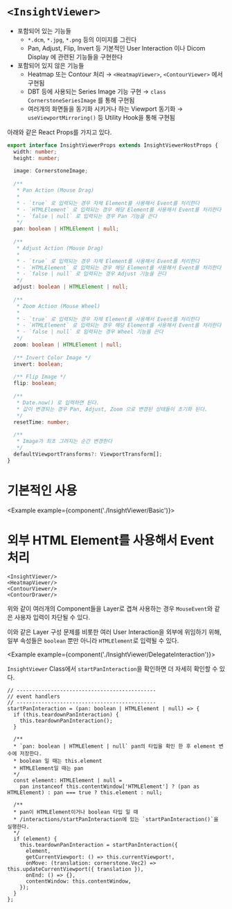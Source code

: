 
# `<InsightViewer>`

- 포함되어 있는 기능들
    - `*.dcm`, `*.jpg`, `*.png` 등의 이미지를 그린다
    - Pan, Adjust, Flip, Invert 등 기본적인 User Interaction 이나 Dicom Display 에 관련된 기능들을 구현한다
- 포함되어 있지 않은 기능들
    - Heatmap 또는 Contour 처리 → `<HeatmapViewer>`, `<ContourViewer>` 에서 구현됨
    - DBT 등에 사용되는 Series Image 기능 구현 → `class CornerstoneSeriesImage` 를 통해 구현됨
    - 여러개의 화면들을 동기화 시키거나 하는 Viewport 동기화 → `useViewportMirroring()` 등 Utility Hook을 통해 구현됨

아래와 같은 React Props를 가지고 있다.

```ts
export interface InsightViewerProps extends InsightViewerHostProps {
  width: number;
  height: number;
  
  image: CornerstoneImage;
  
  /**
   * Pan Action (Mouse Drag)
   * 
   * - `true` 로 입력되는 경우 자체 Element를 사용해서 Event를 처리한다
   * - `HTMLElement` 로 입력되는 경우 해당 Element를 사용해서 Event를 처리한다
   * - `false | null` 로 입력되는 경우 Pan 기능을 끈다
   */
  pan: boolean | HTMLElement | null;
  
  /**
   * Adjust Action (Mouse Drag)
   *
   * - `true` 로 입력되는 경우 자체 Element를 사용해서 Event를 처리한다
   * - `HTMLElement` 로 입력되는 경우 해당 Element를 사용해서 Event를 처리한다
   * - `false | null` 로 입력되는 경우 Adjust 기능을 끈다
   */
  adjust: boolean | HTMLElement | null;
  
  /**
   * Zoom Action (Mouse Wheel)
   *
   * - `true` 로 입력되는 경우 자체 Element를 사용해서 Event를 처리한다
   * - `HTMLElement` 로 입력되는 경우 해당 Element를 사용해서 Event를 처리한다
   * - `false | null` 로 입력되는 경우 Wheel 기능을 끈다
   */
  zoom: boolean | HTMLElement | null;
  
  /** Invert Color Image */
  invert: boolean;
  
  /** Flip Image */
  flip: boolean;
  
  /**
   * Date.now() 로 입력하면 된다.
   * 값이 변경되는 경우 Pan, Adjust, Zoom 으로 변경된 상태들이 초기화 된다.
   */
  resetTime: number;
  
  /**
   * Image가 최초 그려지는 순간 변경한다
   */
  defaultViewportTransforms?: ViewportTransform[];
}
```

# 기본적인 사용

<Example example={component('./InsightViewer/Basic')}>
  <InsightViewerPreview height={720}/>
</Example>

# 외부 HTML Element를 사용해서 Event 처리

```tsx
<InsightViewer/>
<HeatmapViewer/>
<ContourViewer/>
<ContourDrawer/>
```

위와 같이 여러개의 Component들을 Layer로 겹쳐 사용하는 경우 `MouseEvent`와 같은 사용자 입력이 차단될 수 있다.

이와 같은 Layer 구성 문제를 비롯한 여러 User Interaction을 외부에 위임하기 위해, 일부 속성들은 `boolean` 뿐만 아니라 `HTMLElement`로 입력될 수 있다.

<Example example={component('./InsightViewer/DelegateInteraction')}>
  <InsightViewerPreview height={720}/>
</Example>

`InsightViewer` Class에서 `startPanInteraction`을 확인하면 더 자세히 확인할 수 있다.

```tsx
// ---------------------------------------------
// event handlers
// ---------------------------------------------
startPanInteraction = (pan: boolean | HTMLElement | null) => {
  if (this.teardownPanInteraction) {
    this.teardownPanInteraction();
  }

  /**
  * `pan: boolean | HTMLElement | null` pan의 타입을 확인 한 후 element 변수에 저장한다.
  * boolean 일 때는 this.element
  * HTMLElement일 때는 pan
  */
  const element: HTMLElement | null =
    pan instanceof this.contentWindow['HTMLElement'] ? (pan as HTMLElement) : pan === true ? this.element : null;

  /**
  * pan이 HTMLElement이거나 boolean 타입 일 때
  * /interactions/startPanInteraction에 있는 `startPanInteraction()`을 실행한다.
  */
  if (element) {
    this.teardownPanInteraction = startPanInteraction({
      element,
      getCurrentViewport: () => this.currentViewport!,
      onMove: (translation: cornerstone.Vec2) => this.updateCurrentViewport({ translation }),
      onEnd: () => {},
      contentWindow: this.contentWindow,
    });
  }
};
  ```